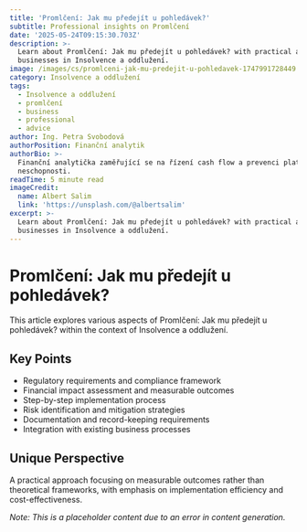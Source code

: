```yaml
---
title: 'Promlčení: Jak mu předejít u pohledávek?'
subtitle: Professional insights on Promlčení
date: '2025-05-24T09:15:30.703Z'
description: >-
  Learn about Promlčení: Jak mu předejít u pohledávek? with practical advice for
  businesses in Insolvence a oddlužení.
image: /images/cs/promlceni-jak-mu-predejit-u-pohledavek-1747991728449.jpg
category: Insolvence a oddlužení
tags:
  - Insolvence a oddlužení
  - promlčení
  - business
  - professional
  - advice
author: Ing. Petra Svobodová
authorPosition: Finanční analytik
authorBio: >-
  Finanční analytička zaměřující se na řízení cash flow a prevenci platební
  neschopnosti.
readTime: 5 minute read
imageCredit:
  name: Albert Salim
  link: 'https://unsplash.com/@albertsalim'
excerpt: >-
  Learn about Promlčení: Jak mu předejít u pohledávek? with practical advice for
  businesses in Insolvence a oddlužení.
---
```

# Promlčení: Jak mu předejít u pohledávek?

This article explores various aspects of Promlčení: Jak mu předejít u pohledávek? within the context of Insolvence a oddlužení.

## Key Points
- Regulatory requirements and compliance framework
- Financial impact assessment and measurable outcomes
- Step-by-step implementation process
- Risk identification and mitigation strategies
- Documentation and record-keeping requirements
- Integration with existing business processes

## Unique Perspective
A practical approach focusing on measurable outcomes rather than theoretical frameworks, with emphasis on implementation efficiency and cost-effectiveness.

*Note: This is a placeholder content due to an error in content generation.*
